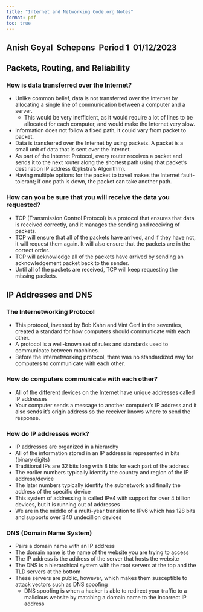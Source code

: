 ```yaml
---
title: "Internet and Networking Code.org Notes"
format: pdf
toc: true
---
```

## Anish Goyal \ Schepens \ Period 1 \ 01/12/2023{.unnumbered .unlisted} 

## Packets, Routing, and Reliability

### How is data transferred over the Internet?
- Unlike common belief, data is not transferred over the Internet by allocating a single line of communication between a computer and a server.
    - This would be very inefficient, as it would require a lot of lines to be allocated for each computer, and would make the Internet very slow.
- Information does not follow a fixed path, it could vary from packet to packet.
- Data is transferred over the Internet by using packets. A packet is a small unit of data that is sent over the Internet.
- As part of the Internet Protocol, every router receives a packet and sends it to the next router along the shortest path using that packet's destination IP address (Djikstra's Algorithm).
- Having multiple options for the packet to travel makes the Internet fault-tolerant; if one path is down, the packet can take another path.

### How can you be sure that you will receive the data you requested?
- TCP (Transmission Control Protocol) is a protocol that ensures that data is received correctly, and it manages the sending and receiving of packets.
- TCP will ensure that all of the packets have arrived, and if they have not, it will request them again. It will also ensure that the packets are in the correct order.
- TCP will acknowledge all of the packets have arrived by sending an acknowledgement packet back to the sender.
- Until all of the packets are received, TCP will keep requesting the missing packets.

## IP Addresses and DNS

### The Internetworking Protocol
- This protocol, invented by Bob Kahn and Vint Cerf in the seventies, created a standard for how computers should communicate with each other.
- A protocol is a well-known set of rules and standards used to communicate between machines.
- Before the internetworking protocol, there was no standardized way for computers to communicate with each other.

### How do computers communicate with each other?
- All of the different devices on the Internet have unique addresses called IP addresses
- Your computer sends a message to another computer's IP address and it also sends it's origin address so the receiver knows where to send the response.

### How do IP addresses work?
- IP addresses are organized in a hierarchy
- All of the information stored in an IP address is represented in bits (binary digits)
- Traditional IPs are 32 bits long with 8 bits for each part of the address
- The earlier numbers typically identify the country and region of the IP address/device
- The later numbers typically identify the subnetwork and finally the address of the specific device
- This system of addressing is called IPv4 with support for over 4 billion devices, but it is running out of addresses
- We are in the middle of a multi-year transition to IPv6 which has 128 bits and supports over 340 undecillion devices

### DNS (Domain Name System)
- Pairs a domain name with an IP address
- The domain name is the name of the website you are trying to access
- The IP address is the address of the server that hosts the website
- The DNS is a hierarchical system with the root servers at the top and the TLD servers at the bottom
- These servers are public, however, which makes them susceptible to attack vectors such as DNS spoofing
    - DNS spoofing is when a hacker is able to redirect your traffic to a malicious website by matching a domain name to the incorrect IP address